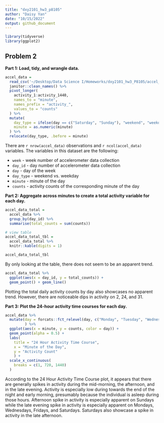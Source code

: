 ```yaml
---
title: "dxy2101_hw3_p8105"
author: "Daisy Yan"
date: "10/15/2022"
output: github_document
---
```


```r
library(tidyverse)
library(ggplot2)
```

## Problem 2

**Part 1: Load, tidy, and wrangle data.**

```r
accel_data = 
  read_csv('~/Desktop/Data Science I/Homeworks/dxy2101_hw3_P8105/accel_data.csv') %>%
  janitor::clean_names() %>%
  pivot_longer(
    activity_1:activity_1440,
    names_to = "minute",
    names_prefix = "activity_",
    values_to = "counts"
  ) %>%
  mutate(
    day_type = ifelse(day == c("Saturday", "Sunday"), "weekend", "weekday"),
    minute = as.numeric(minute)
  ) %>%
  relocate(day_type, .before = minute)
```

There are `r nrow(accel_data)` observations and `r ncol(accel_data)` variables. The variables in this dataset are the following:

* `week` - week number of accelerometer data collection
* `day_id` - day number of accelerometer data collection
* `day` - day of the week
* `day_type` - weekend vs. weekday
* `minute` - minute of the day
* `counts` - activity counts of the corresponding minute of the day

**Part 2: Aggregate across minutes to create a total activity variable for each day.**

```r
accel_data_total =
  accel_data %>%
  group_by(day_id) %>%
  summarise(total_counts = sum(counts))

# view table
accel_data_total_tbl =
  accel_data_total %>%
  knitr::kable(digits = 1)

accel_data_total_tbl
```

By only looking at the table, there does not seem to be an apparent trend. 

```r
accel_data_total %>%
  ggplot(aes(x = day_id, y = total_counts)) +
  geom_point() + geom_line()
```

Plotting the total daily activity counts by day also showcases no apparent trend. However, there are noticeable dips in activity on 2, 24, and 31.

**Part 3: Plot the 24-hour activity time courses for each day.**

```r
accel_data %>%
  mutate(day = forcats::fct_relevel(day, c("Monday", "Tuesday", "Wednesday", "Thursday", "Friday", "Saturday", "Sunday"))
         ) %>%
  ggplot(aes(x = minute, y = counts, color = day)) +
  geom_point(alpha = 0.5) +
  labs(
    title = "24 Hour Activity Time Course",
    x = "Minute of the Day",
    y = "Activity Count"
    ) +
  scale_x_continuous(
    breaks = c(1, 720, 1440)
  )
```

According to the 24 Hour Activity Time Course plot, it appears that there are generally spikes in activity during the mid-morning, the afternoon, and in the late evening. Activity is especially low during towards the end of the night and early morning, presumably because the individual is asleep during those hours. Afternoon spike in activity is especially apparent on Sundays while the late evening spike in activity is especially apparent on Mondays, Wednesdays, Fridays, and Saturdays. Saturdays also showcase a spike in activity in the late afternoon.
